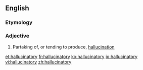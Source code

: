 ==English==

===Etymology===
{{rfe}}

===Adjective===
{{en-adj}}

# Partaking of, or tending to produce, [[hallucination]]

[[et:hallucinatory]]
[[fr:hallucinatory]]
[[ko:hallucinatory]]
[[io:hallucinatory]]
[[vi:hallucinatory]]
[[zh:hallucinatory]]